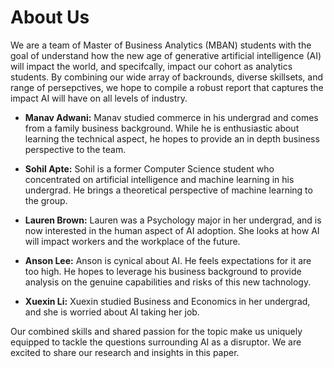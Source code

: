 # About Us

We are a team of Master of Business Analytics (MBAN) students with the goal of understand how the new age of generative artificial intelligence (AI) will impact the world, and specifcally, impact our cohort as analytics students. By combining our wide array of backrounds, diverse skillsets, and range of persepctives, we hope to compile a robust report that captures the impact AI will have on all levels of industry.

- **Manav Adwani:** Manav studied commerce in his undergrad and comes from a family business background. While he is enthusiastic about learning the technical aspect, he hopes to provide an in depth business perspective to the team.

- **Sohil Apte:** Sohil is a former Computer Science student who concentrated on artificial intelligence and machine learning in his undergrad. He brings a theoretical perspective of machine learning to the group.

- **Lauren Brown:** Lauren was a Psychology major in her undergrad, and is now interested in the human aspect of AI adoption. She looks at how AI will impact workers and the workplace of the future.

- **Anson Lee:** Anson is cynical about AI. He feels expectations for it are too high. He hopes to leverage his business background to provide analysis on the genuine capabilities and risks of this new tachnology.

- **Xuexin Li:** Xuexin studied Business and Economics in her undergrad, and she is worried about AI taking her job. 

Our combined skills and shared passion for the topic make us uniquely equipped to tackle the questions surrounding AI as a disruptor. We are excited to share our research and insights in this paper. 
